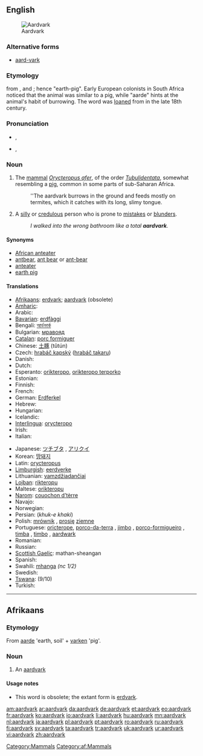 ==English==
[[Image:Erdferkel-drawing.jpg|thumb|right|Aardvark]]
===Alternative forms===
{{wikipedia}}
* [[aard-vark]]

===Etymology===
{{etyl|af}} from {{term|aarde||earth|lang=af}}, and {{term|vark||pig|lang=af}}; hence "earth-pig". Early European colonists in South Africa noticed that the animal was similar to a pig, while "aarde" hints at the animal's habit of burrowing. The word was [[loan]]ed from {{etyl|af}} in the late 18th century.

===Pronunciation===
{{wikisource1911Enc|Aard-vark}}
* {{a|UK}} {{IPA|/ˈɑː(ɹ)dˌvɑː(ɹ)k/}}, {{SAMPA|/":A(r\)d%vA:(r\)k/}}
* {{a|US}} {{IPA|/ˈɑɹdˌvɑɹk/}}, {{SAMPA|/"A:r\d%vAr\k/}}

===Noun===
{{en-noun}}

# {{zoology}} The [[mammal]] ''[[Orycteropus afer]]'', of the order ''[[Tubulidentata]]'', somewhat resembling a [[pig]], common in some parts of sub-Saharan Africa.
#: ''The aardvark burrows in the ground and feeds mostly on termites, which it catches with its long, slimy tongue.
# {{slang|particularly in the southeast|_|US}} A [[silly]] or [[credulous]] person who is prone to [[mistakes]] or [[blunders]].
#: ''I walked into the wrong bathroom like a total '''aardvark'''.''

====Synonyms====
* [[African anteater]]
* [[antbear]], [[ant bear]] or [[ant-bear]]
* [[anteater]]
* [[earth pig]]

====Translations====
{{trans-top|mammal}}
* [[Afrikaans]]: [[erdvark]]; [[aardvark#Afrikaans|aardvark]] (obsolete)
* [[Amharic]]: {{tø|am|ጃርት|tr=''jart''|sc=Ethi}}
* Arabic: {{t-|ar|خنزير الأرض}}
* [[Bavarian]]: [[erdfàggi]]
* Bengali: [[আর্ডভার্ক]]
* Bulgarian: [[мравояд]] {{qualifier|mravojad}} {{m}}
* [[Catalan]]: [[porc formiguer]] {{m}}
* Chinese: [[土豚]] (tǔtún)
* Czech: [[hrabáč kapský]] ([[hrabáč takaru]]) {{m}}
* Danish: {{t-|da|jordsvin|n}}
* Dutch: {{t+|nl|aardvarken|n}}
* Esperanto: [[orikteropo]], [[orikteropo terporko]]
* Estonian: {{t+|et|tuhnik}}
* Finnish: {{t+|fi|maasika}}
* French: {{t-|fr|oryctérope|m}}
* German: [[Erdferkel]] {{n}}
* Hebrew: {{t-|he|שנבוב|m}}
* Hungarian: {{t+|hu|földimalac}}
* Icelandic: {{t-|is|jarðsvín|n}}
* [[Interlingua]]: [[orycteropo]]
* Irish: {{t+|ga|arcán talún|m|xs=Irish}}
* Italian: {{t-|it|oritteropo|m}}
{{trans-mid}}
* Japanese: [[ツチブタ]] {{qualifier|tsuchibuta}}, [[アリクイ]] {{qualifier|arikui}}
* Korean: [[땅돼지]] {{qualifier|ddangdwaeji}}
* Latin: [[orycteropus]] {{m}}
* [[Limburgish]]: [[eerdverke]]
* Lithuanian: [[vamzdžiadančiai]] {{g|lt}}
* [[Lojban]]: [[rikteropu]]
* Maltese: [[orikteropu]] {{m}}
* [[Narom]]: [[couochon d'tèrre|couochon d’tèrre]] {{m}}
* Navajo: {{tø|nv|bisóodi bichį́į́h nineezí}}
* Norwegian: {{t-|no|jordsvin|n}}
* Persian: {{fa-Arab|[[خوک خاکی]]}} (''khuk-e khaki'')
* Polish: [[mrównik]] {{m}}, [[prosię]] [[ziemny|ziemne]] {{n}}
* Portuguese: [[oricterope]], [[porco-da-terra]] {{m}}, [[jimbo]] {{m}}, [[porco-formigueiro]] {{m}}, [[timba]] {{f}}, [[timbo]] {{m}}, [[aardwark]] {{m}}
* Romanian: {{t|ro|porcul termitelor|m}}
* Russian: {{t+|ru|трубкозуб|m|tr=trubkozúb}}
* [[Scottish Gaelic]]: mathan-sheangan {{m}}
* Spanish: {{t|es|cerdo hormiguero|m}}
* Swahili: [[mhanga]] ''(nc 1/2)''
* Swedish: {{t-|sv|jordsvin|n}}
* [[Tswana]]: {{t-|tn|thakadu|xs=Tswana}} (9/10)
* Turkish: {{t+|tr|aardvark}}
{{trans-bottom}}

[[Category:Mammals]]

----

==Afrikaans==

===Etymology===
From {{etyl|nl|af}} [[aarde]] 'earth, soil' + [[varken]] 'pig'.

===Noun===
{{infl|af|noun}}

# {{obsolete|lang=af}} An [[#English|aardvark]]

====Usage notes====
* This word is obsolete; the extant form is [[erdvark]].

[[Category:af:Mammals]]

[[am:aardvark]]
[[ar:aardvark]]
[[da:aardvark]]
[[de:aardvark]]
[[et:aardvark]]
[[eo:aardvark]]
[[fr:aardvark]]
[[ko:aardvark]]
[[io:aardvark]]
[[li:aardvark]]
[[hu:aardvark]]
[[mn:aardvark]]
[[nl:aardvark]]
[[ja:aardvark]]
[[pl:aardvark]]
[[pt:aardvark]]
[[ro:aardvark]]
[[ru:aardvark]]
[[fi:aardvark]]
[[sv:aardvark]]
[[ta:aardvark]]
[[tr:aardvark]]
[[uk:aardvark]]
[[ur:aardvark]]
[[vi:aardvark]]
[[zh:aardvark]]